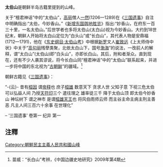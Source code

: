 {{Globalize}}
{{Otheruses|太白山 (消歧義)}}
'''太伯山'''是朝鲜半岛古籍里提到的山峰。

关于“檀君神话”中的“太伯山”，[[高丽|高丽]]僧人[[一然|一然]](1206—1289)在《[[三国遗事|三国遗事]]》自注中明确指出:“太伯，今妙香山。”《[[新增东国舆地胜览|新增东国舆地胜览]]》指出:“妙香山，在府东一百三十里，一名太伯山。”后世学者也多将太伯山(太白山)视为今妙香山。大约到18世纪末，朝鲜人开始将太白山定位为“白头山”或“长白山”，其代表人物是安鼎福(1712—1791)，他在《[[东史纲目|东史纲目·太伯山考]]》中根据[[新罗|新罗]]文人[[崔致远|崔致远]]《上太师侍中状》中关于“[[高句丽|高句丽]]残孽类聚，北依太白山下，国号[[渤海|渤海]]”的说法，一改前人的解释，谓“太白山”(太伯山)即“白头山”，亦即长白山。其后，附和者渐众。直到现在，还有不少人袭其谬说，将今长白山同“檀君神话”中的“太伯山”联系起来，并进一步将中国的东北视为“[[古朝鲜|古朝鲜]]”的疆域。<ref>苗威：“长白山”考辨，《中国边疆史地研究》2009年第4期</ref>

朝鲜古籍见《[[三国遗事|三国遗事]]》：

“-{云}- 昔有[[桓因|桓因]] 谓[[帝释|帝释]]也 庶子[[桓雄|桓雄]] 数意天下 贪求人世 父知子意 下视三危太伯 可以弘益人间 乃授[[天符印|天符印]]三个 遣往理之 雄率徒三千 降于太伯山顶 即太伯今妙香山 神坛树下 谓之神市 是谓[[桓雄天王|桓雄天王]]也 将风伯雨师云师 而主谷主命主病主刑主善恶 凡主人间三百六十余事 在世理化”

– ‘三国遗事’ 卷第一 纪异 第一

==注釋==
<div class="references-small">
<references />
</div>

{{DEFAULTSORT:Tae}}
[[Category:朝鮮民主主義人民共和國山峰|Category:朝鮮民主主義人民共和國山峰]]